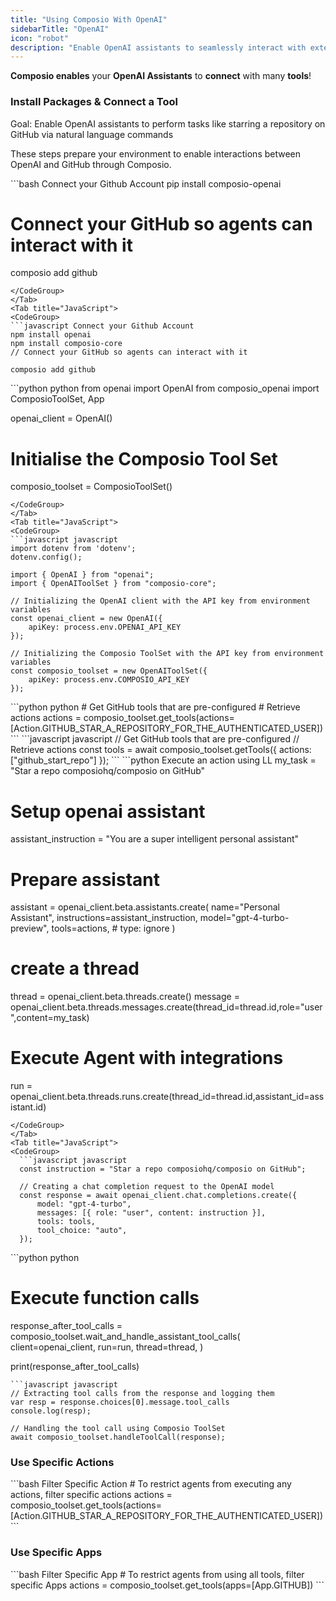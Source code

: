 ```yaml
---
title: "Using Composio With OpenAI"
sidebarTitle: "OpenAI"
icon: "robot"
description: "Enable OpenAI assistants to seamlessly interact with external apps via Composio for enhanced functionality"
---
```


**Composio enables** your **OpenAI Assistants** to **connect** with many **tools**!

### Install Packages & Connect a Tool

<Tip>
  Goal: Enable OpenAI assistants to perform tasks like starring a repository on
  GitHub via natural language commands
</Tip>

These steps prepare your environment to enable interactions between OpenAI and GitHub through Composio.

<Tabs>
<Tab title="Python">
<CodeGroup>
```bash Connect your Github Account
pip install composio-openai

# Connect your GitHub so agents can interact with it

composio add github
```
</CodeGroup>
</Tab>
<Tab title="JavaScript">
<CodeGroup>
```javascript Connect your Github Account
npm install openai
npm install composio-core
// Connect your GitHub so agents can interact with it

composio add github
```
</CodeGroup>
</Tab>
</Tabs>
<Steps>

<Step title="Import Base Packages & Configure OpenAI Client">
<Tabs>
<Tab title="Python">
<CodeGroup>
  ```python python
  from openai import OpenAI
  from composio_openai import ComposioToolSet, App

  openai_client = OpenAI()
  # Initialise the Composio Tool Set
  composio_toolset = ComposioToolSet()
  ```
</CodeGroup>
</Tab>
<Tab title="JavaScript">
<CodeGroup>
  ```javascript javascript
  import dotenv from 'dotenv';
  dotenv.config();

  import { OpenAI } from "openai";
  import { OpenAIToolSet } from "composio-core";

  // Initializing the OpenAI client with the API key from environment variables
  const openai_client = new OpenAI({
      apiKey: process.env.OPENAI_API_KEY
  });

  // Initializing the Composio ToolSet with the API key from environment variables
  const composio_toolset = new OpenAIToolSet({
      apiKey: process.env.COMPOSIO_API_KEY
  });
  ```
</CodeGroup>
</Tab>
</Tabs>
</Step>
<Step title="Fetch All GitHub Tools via Composio">
<Tabs>
<Tab title="Python">
<CodeGroup>
  ```python python
  # Get GitHub tools that are pre-configured
  # Retrieve actions
  actions = composio_toolset.get_tools(actions=[Action.GITHUB_STAR_A_REPOSITORY_FOR_THE_AUTHENTICATED_USER])
  ```
</CodeGroup>
</Tab>
<Tab title="JavaScript">
<CodeGroup>
  ```javascript javascript
  // Get GitHub tools that are pre-configured
  // Retrieve actions
  const tools = await composio_toolset.getTools({
      actions: ["github_start_repo"]
  });
  ```
</CodeGroup>
</Tab>
</Tabs>
</Step>
<Step title="Execute the Task via OpenAI Assistant APIs"> 
<Tabs>
<Tab title="Python">
<CodeGroup>
  ```python Execute an action using LL
my_task = "Star a repo composiohq/composio on GitHub"

# Setup openai assistant

assistant_instruction = "You are a super intelligent personal assistant"

# Prepare assistant

assistant = openai_client.beta.assistants.create(
    name="Personal Assistant",
    instructions=assistant_instruction,
    model="gpt-4-turbo-preview",
    tools=actions, # type: ignore
)

# create a thread

thread = openai_client.beta.threads.create()
message = openai_client.beta.threads.messages.create(thread_id=thread.id,role="user",content=my_task)

# Execute Agent with integrations

run = openai_client.beta.threads.runs.create(thread_id=thread.id,assistant_id=assistant.id)
```
</CodeGroup>
</Tab>
<Tab title="JavaScript">
<CodeGroup>
  ```javascript javascript
  const instruction = "Star a repo composiohq/composio on GitHub";
  
  // Creating a chat completion request to the OpenAI model
  const response = await openai_client.chat.completions.create({
      model: "gpt-4-turbo",
      messages: [{ role: "user", content: instruction }],
      tools: tools,
      tool_choice: "auto",
  });
  ```
  </CodeGroup>
</Tab>
</Tabs>
</Step>


<Step title="Handle Tool Calls and Check Response">
<CodeGroup>
  ```python python

  # Execute function calls
  response_after_tool_calls = composio_toolset.wait_and_handle_assistant_tool_calls(
      client=openai_client,
      run=run,
      thread=thread,
  )

  print(response_after_tool_calls)
  ```
  ```javascript javascript
  // Extracting tool calls from the response and logging them
  var resp = response.choices[0].message.tool_calls 
  console.log(resp);

  // Handling the tool call using Composio ToolSet
  await composio_toolset.handleToolCall(response);
  ```
</CodeGroup>
</Step>
</Steps>

### Use Specific Actions

<CodeGroup>
  ```bash Filter Specific Action 
  # To restrict agents from executing any actions, filter specific actions 
  actions = composio_toolset.get_tools(actions=[Action.GITHUB_STAR_A_REPOSITORY_FOR_THE_AUTHENTICATED_USER])
  ```
</CodeGroup>

### Use Specific Apps

<CodeGroup>
  ```bash Filter Specific App 
  # To restrict agents from using all tools, filter specific Apps 
  actions = composio_toolset.get_tools(apps=[App.GITHUB]) 
  ```
</CodeGroup>
